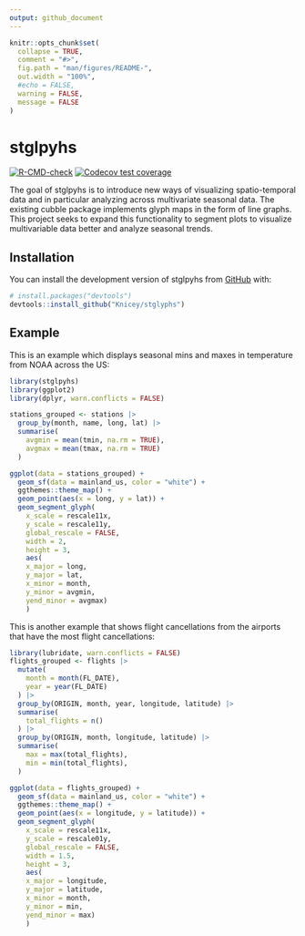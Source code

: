 ```yaml
---
output: github_document
---
```


<!-- README.md is generated from README.Rmd. Please edit that file -->

```r
knitr::opts_chunk$set(
  collapse = TRUE,
  comment = "#>",
  fig.path = "man/figures/README-",
  out.width = "100%",
  #echo = FALSE,
  warning = FALSE, 
  message = FALSE
) 
```

# stglpyhs

<!-- badges: start -->

[![R-CMD-check](https://github.com/Knicey/stglyphs/actions/workflows/R-CMD-check.yaml/badge.svg)](https://github.com/Knicey/stglyphs/actions/workflows/R-CMD-check.yaml) [![Codecov test coverage](https://codecov.io/gh/Knicey/stglyphs/branch/master/graph/badge.svg)](https://app.codecov.io/gh/Knicey/stglyphs?branch=master)

<!-- badges: end -->

The goal of stglpyhs is to introduce new ways of visualizing spatio-temporal data and in particular analyzing across multivariate seasonal data. The existing cubble package implements glyph maps in the form of line graphs. This project seeks to expand this functionality to segment plots to visualize multivariable data better and analyze seasonal trends.

## Installation

You can install the development version of stglpyhs from [GitHub](https://github.com/) with:

``` r
# install.packages("devtools")
devtools::install_github("Knicey/stglyphs")
```

## Example

This is an example which displays seasonal mins and maxes in temperature from NOAA across the US:

```r
library(stglpyhs)
library(ggplot2)
library(dplyr, warn.conflicts = FALSE)

stations_grouped <- stations |>
  group_by(month, name, long, lat) |>
  summarise(
    avgmin = mean(tmin, na.rm = TRUE),
    avgmax = mean(tmax, na.rm = TRUE)
  ) 
```

```r
ggplot(data = stations_grouped) +
  geom_sf(data = mainland_us, color = "white") +
  ggthemes::theme_map() +
  geom_point(aes(x = long, y = lat)) +
  geom_segment_glyph(
    x_scale = rescale11x,
    y_scale = rescale11y,
    global_rescale = FALSE,
    width = 2,
    height = 3,
    aes(
    x_major = long, 
    y_major = lat, 
    x_minor = month, 
    y_minor = avgmin, 
    yend_minor = avgmax)
    ) 

```

This is another example that shows flight cancellations from the airports that have the most flight cancellations:

```r
library(lubridate, warn.conflicts = FALSE)
flights_grouped <- flights |>
  mutate(
    month = month(FL_DATE),
    year = year(FL_DATE)
  ) |>
  group_by(ORIGIN, month, year, longitude, latitude) |>
  summarise(
    total_flights = n()
  ) |>
  group_by(ORIGIN, month, longitude, latitude) |>
  summarise(
    max = max(total_flights),
    min = min(total_flights),
  )
```

```r
ggplot(data = flights_grouped) +
  geom_sf(data = mainland_us, color = "white") +
  ggthemes::theme_map() +
  geom_point(aes(x = longitude, y = latitude)) +
  geom_segment_glyph(
    x_scale = rescale11x,
    y_scale = rescale01y,
    global_rescale = FALSE,
    width = 1.5,
    height = 3,
    aes(
    x_major = longitude, 
    y_major = latitude, 
    x_minor = month, 
    y_minor = min, 
    yend_minor = max)
    ) 
```
